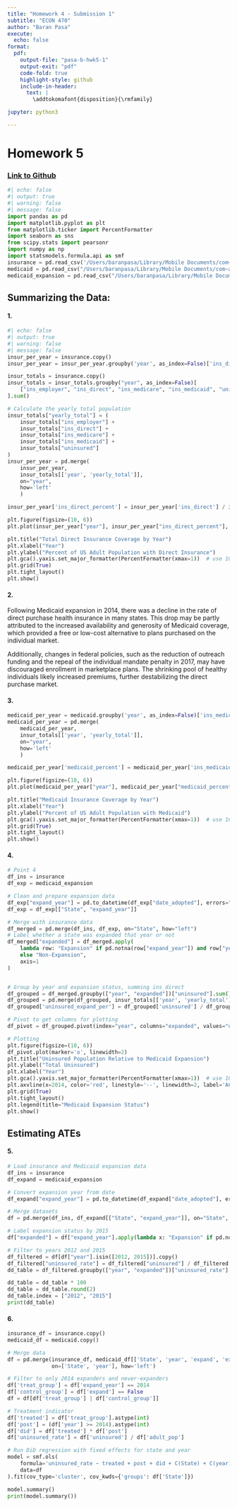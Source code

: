 ```yaml
---
title: "Homework 4 - Submission 1"
subtitle: "ECON 470"
author: "Baran Pasa"
execute:
  echo: false
format:
  pdf:
    output-file: "pasa-b-hwk5-1"
    output-exit: "pdf"
    code-fold: true
    highlight-style: github
    include-in-header:
      text: |
        \addtokomafont{disposition}{\rmfamily}

jupyter: python3

---
```


# Homework 5 
### [Link to Github]('https://github.com/BaranPasa2/homework5') 
```python
#| echo: false         
#| output: true      
#| warning: false     
#| message: false     
import pandas as pd
import matplotlib.pyplot as plt
from matplotlib.ticker import PercentFormatter
import seaborn as sns
from scipy.stats import pearsonr
import numpy as np
import statsmodels.formula.api as smf
insurance = pd.read_csv('/Users/baranpasa/Library/Mobile Documents/com~apple~CloudDocs/Desktop/Emory/Junior Year/Junior Spring/ECON 470/ECON 470 Python /homework5/homework5/data/output/acs_insurance.txt', sep="\t")
medicaid = pd.read_csv("/Users/baranpasa/Library/Mobile Documents/com~apple~CloudDocs/Desktop/Emory/Junior Year/Junior Spring/ECON 470/ECON 470 Python /homework5/homework5/data/output/acs_medicaid.txt", sep="\t")
medicaid_expansion = pd.read_csv("/Users/baranpasa/Library/Mobile Documents/com~apple~CloudDocs/Desktop/Emory/Junior Year/Junior Spring/ECON 470/ECON 470 Python /homework5/homework5/data/output/medicaid_expansion.txt", sep="\t")

```

## Summarizing the Data:

#### 1.
```python
#| echo: false         
#| output: true      
#| warning: false     
#| message: false     
insur_per_year = insurance.copy()
insur_per_year = insur_per_year.groupby('year', as_index=False)['ins_direct'].sum()

insur_totals = insurance.copy()
insur_totals = insur_totals.groupby("year", as_index=False)[
    ["ins_employer", "ins_direct", "ins_medicare", "ins_medicaid", "uninsured"]
].sum()

# Calculate the yearly total population
insur_totals["yearly_total"] = (
    insur_totals["ins_employer"] +
    insur_totals["ins_direct"] +
    insur_totals["ins_medicare"] +
    insur_totals["ins_medicaid"] +
    insur_totals["uninsured"]
)
insur_per_year = pd.merge(
    insur_per_year,
    insur_totals[['year', 'yearly_total']],
    on="year",
    how='left'
    )

insur_per_year['ins_direct_percent'] = insur_per_year['ins_direct'] / insur_per_year['yearly_total']

plt.figure(figsize=(10, 6))
plt.plot(insur_per_year["year"], insur_per_year["ins_direct_percent"], marker='o', linewidth=2)

plt.title("Total Direct Insurance Coverage by Year")
plt.xlabel("Year")
plt.ylabel("Percent of US Adult Population with Direct Insurance")
plt.gca().yaxis.set_major_formatter(PercentFormatter(xmax=1))  # use 100 if your values are 0–100
plt.grid(True)
plt.tight_layout()
plt.show()
```

#### 2.
Following Medicaid expansion in 2014, there was a decline in the rate of direct purchase health insurance in many states. This drop may be partly attributed to the increased availability and generosity of Medicaid coverage, which provided a free or low-cost alternative to plans purchased on the individual market. 

Additionally, changes in federal policies, such as the reduction of outreach funding and the repeal of the individual mandate penalty in 2017, may have discouraged enrollment in marketplace plans. The shrinking pool of healthy individuals likely increased premiums, further destabilizing the direct purchase market.

#### 3.
```python
medicaid_per_year = medicaid.groupby('year', as_index=False)['ins_medicaid'].sum()
medicaid_per_year = pd.merge(
    medicaid_per_year,
    insur_totals[['year', 'yearly_total']],
    on="year",
    how='left'
    )

medicaid_per_year['medicaid_percent'] = medicaid_per_year['ins_medicaid'] / medicaid_per_year['yearly_total']

plt.figure(figsize=(10, 6))
plt.plot(medicaid_per_year["year"], medicaid_per_year["medicaid_percent"], marker='o', linewidth=2)

plt.title("Medicaid Insurance Coverage by Year")
plt.xlabel("Year")
plt.ylabel("Percent of US Adult Population with Medicaid")
plt.gca().yaxis.set_major_formatter(PercentFormatter(xmax=1))  # use 100 if your values are 0–100
plt.grid(True)
plt.tight_layout()
plt.show()
```

#### 4.
```python
# Point 4
df_ins = insurance
df_exp = medicaid_expansion

# Clean and prepare expansion data
df_exp["expand_year"] = pd.to_datetime(df_exp["date_adopted"], errors="coerce").dt.year
df_exp = df_exp[["State", "expand_year"]]

# Merge with insurance data
df_merged = pd.merge(df_ins, df_exp, on="State", how="left")
# Label whether a state was expanded that year or not
df_merged["expanded"] = df_merged.apply(
    lambda row: "Expansion" if pd.notna(row["expand_year"]) and row["year"] >= row["expand_year"]
    else "Non-Expansion",
    axis=1
)


# Group by year and expansion status, summing ins_direct
df_grouped = df_merged.groupby(["year", "expanded"])["uninsured"].sum().reset_index()
df_grouped = pd.merge(df_grouped, insur_totals[['year', 'yearly_total']], on="year", how='left')
df_grouped['uninsured_expand_per'] = df_grouped['uninsured'] / df_grouped['yearly_total']

# Pivot to get columns for plotting
df_pivot = df_grouped.pivot(index="year", columns="expanded", values="uninsured_expand_per")

# Plotting
plt.figure(figsize=(10, 6))
df_pivot.plot(marker='o', linewidth=2)
plt.title("Uninsured Population Relative to Medicaid Expansion")
plt.ylabel("Total Uninsured")
plt.xlabel("Year")
plt.gca().yaxis.set_major_formatter(PercentFormatter(xmax=1))  # use 100 if your values are 0–100
plt.axvline(x=2014, color='red', linestyle='--', linewidth=2, label='ACA Medicaid Expansion (2014)')
plt.grid(True)
plt.tight_layout()
plt.legend(title="Medicaid Expansion Status")
plt.show()
```

## Estimating ATEs

#### 5.
```python
# Load insurance and Medicaid expansion data
df_ins = insurance
df_expand = medicaid_expansion

# Convert expansion year from date
df_expand["expand_year"] = pd.to_datetime(df_expand["date_adopted"], errors="coerce").dt.year

# Merge datasets
df = pd.merge(df_ins, df_expand[["State", "expand_year"]], on="State", how="left")

# Label expansion status by 2015
df["expanded"] = df["expand_year"].apply(lambda x: "Expansion" if pd.notna(x) and x <= 2015 else "Non-Expansion")

# Filter to years 2012 and 2015
df_filtered = df[df["year"].isin([2012, 2015])].copy()
df_filtered["uninsured_rate"] = df_filtered["uninsured"] / df_filtered["adult_pop"]
dd_table = df_filtered.groupby(["year", "expanded"])["uninsured_rate"].mean().unstack()

dd_table = dd_table * 100
dd_table = dd_table.round(2)
dd_table.index = ["2012", "2015"]
print(dd_table)

```

#### 6. 
```python
insurance_df = insurance.copy()
medicaid_df = medicaid.copy()

# Merge data
df = pd.merge(insurance_df, medicaid_df[['State', 'year', 'expand', 'expand_year']], 
              on=['State', 'year'], how='left')

# Filter to only 2014 expanders and never-expanders
df['treat_group'] = df['expand_year'] == 2014
df['control_group'] = df['expand'] == False
df = df[df['treat_group'] | df['control_group']]

# Treatment indicator
df['treated'] = df['treat_group'].astype(int)
df['post'] = (df['year'] >= 2014).astype(int)
df['did'] = df['treated'] * df['post']
df['uninsured_rate'] = df['uninsured'] / df['adult_pop']

# Run DiD regression with fixed effects for state and year
model = smf.ols(
    formula='uninsured_rate ~ treated + post + did + C(State) + C(year)',
    data=df
).fit(cov_type='cluster', cov_kwds={'groups': df['State']})

model.summary()
print(model.summary())
```